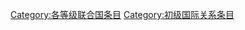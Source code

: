 {{Articles by Quality|topic=联合国|project=联合国|format=toc}}
{{Wikipedia category}}
{{emptycat}}
[[Category:各等级联合国条目|Category:各等级联合国条目]]
[[Category:初级国际关系条目|Category:初级国际关系条目]]